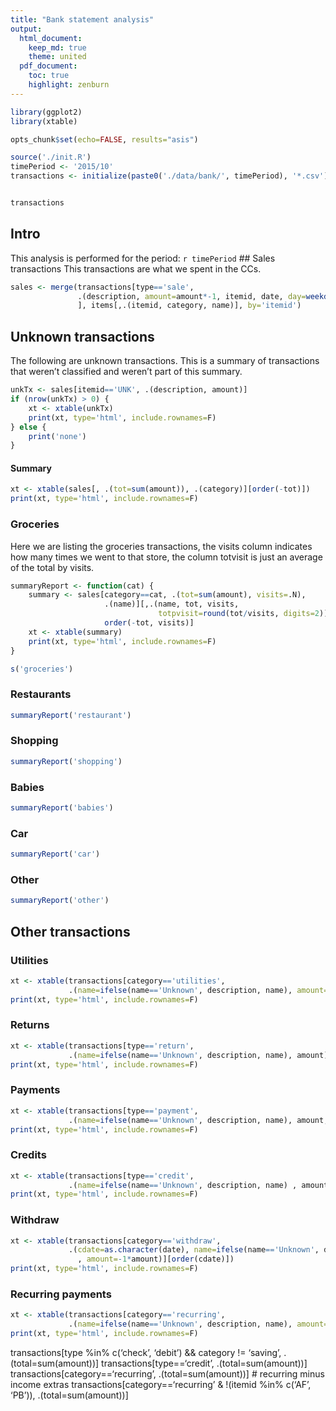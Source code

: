 ```yaml
---
title: "Bank statement analysis"
output: 
  html_document:
    keep_md: true
    theme: united
  pdf_document:
    toc: true
    highlight: zenburn
---
```


```r
library(ggplot2)
library(xtable)

opts_chunk$set(echo=FALSE, results="asis")

source('./init.R')
timePeriod <- '2015/10'
transactions <- initialize(paste0('./data/bank/', timePeriod), '*.csv')


transactions
```

## Intro

This analysis is performed for the period: `r timePeriod` 
## Sales transactions
This transactions are what we spent in the CCs.

```r
sales <- merge(transactions[type=='sale',
               .(description, amount=amount*-1, itemid, date, day=weekdays(date))
               ], items[,.(itemid, category, name)], by='itemid')
```

## Unknown transactions
The following are unknown transactions. This is a summary of transactions that
weren't classified and weren't part of this summary.

```r
unkTx <- sales[itemid=='UNK', .(description, amount)]
if (nrow(unkTx) > 0) {
    xt <- xtable(unkTx)
    print(xt, type='html', include.rownames=F)
} else {
    print('none')
}
```

#### Summary

```r
xt <- xtable(sales[, .(tot=sum(amount)), .(category)][order(-tot)])
print(xt, type='html', include.rownames=F)
```

### Groceries
Here we are listing the groceries transactions, the visits column indicates how
many times we went to that store, the column totvisit is just an average of the
total by visits.

```r
summaryReport <- function(cat) {
    summary <- sales[category==cat, .(tot=sum(amount), visits=.N),
                     .(name)][,.(name, tot, visits,
                                 totpvisit=round(tot/visits, digits=2))][
                     order(-tot, visits)]
    xt <- xtable(summary)
    print(xt, type='html', include.rownames=F)
}

s('groceries')
```

### Restaurants

```r
summaryReport('restaurant')
```

### Shopping

```r
summaryReport('shopping')
```

### Babies

```r
summaryReport('babies')
```

### Car

```r
summaryReport('car')
```

### Other

```r
summaryReport('other')
```

## Other transactions

### Utilities

```r
xt <- xtable(transactions[category=='utilities',
             .(name=ifelse(name=='Unknown', description, name), amount=-1*amount)])
print(xt, type='html', include.rownames=F)
```

### Returns
```r
xt <- xtable(transactions[type=='return',
             .(name=ifelse(name=='Unknown', description, name), amount)])
print(xt, type='html', include.rownames=F)
```

### Payments
```r
xt <- xtable(transactions[type=='payment',
             .(name=ifelse(name=='Unknown', description, name), amount, account)])
print(xt, type='html', include.rownames=F)
```

### Credits
```r
xt <- xtable(transactions[type=='credit',
             .(name=ifelse(name=='Unknown', description, name) , amount)])
print(xt, type='html', include.rownames=F)
```

### Withdraw
```r
xt <- xtable(transactions[category=='withdraw',
             .(cdate=as.character(date), name=ifelse(name=='Unknown', description, name)
               , amount=-1*amount)][order(cdate)])
print(xt, type='html', include.rownames=F)
```


### Recurring payments
```r
xt <- xtable(transactions[category=='recurring',
             .(name=ifelse(name=='Unknown', description, name), amount=-1*amount)])
print(xt, type='html', include.rownames=F)
```

transactions[type %in% c('check', 'debit') && category != 'saving',
            .(total=sum(amount))]
transactions[type=='credit', .(total=sum(amount))]
transactions[category=='recurring', .(total=sum(amount))]
# recurring minus income extras
transactions[category=='recurring' & !(itemid %in% c('AF', 'PB')), .(total=sum(amount))]
